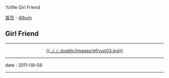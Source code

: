 %title Girl Friend

[[../../index|首页]] - [[../index|Album]]
==Girl Friend==
----
<center>[[pic04|{{../../../public/images/gf/yun03.jpg}}]]</center>
----
<red>date</red> : 2011-09-08
----
